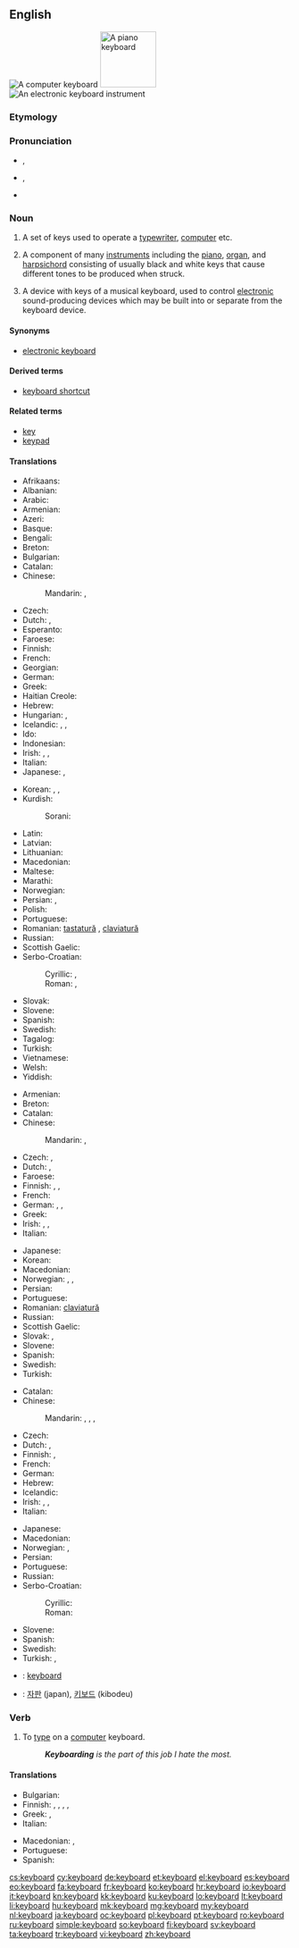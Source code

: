{{also|Keyboard}}
==English==
{{wikipedia|dab=keyboard|lang=en}}
[[Image:Swedish keyboard 20050614.jpg|thumb|A computer keyboard]]
[[Image:Player piano keyboard.jpg|thumb|100px|A piano keyboard]]
[[Image:YamahaKeyboard.jpg|thumb|An electronic keyboard instrument]]

===Etymology===
{{compound|key|board}}

===Pronunciation===
* {{a|US}} {{IPA|/ˈkibɔ˞d/}}, {{X-SAMPA|/"kibOrd/}}
* {{a|UK|Australia}} {{IPA|/ˈkiːbɔːd/}}, {{X-SAMPA|/"kibO:d/}}
* {{audio|En-us-keyboard.ogg|Audio (US)}}

===Noun===
{{en-noun}}

# A set of keys used to operate a [[typewriter]], [[computer]] etc.
# {{music}} A component of many [[instruments]] including the [[piano]], [[organ]], and [[harpsichord]] consisting of usually black and white keys that cause different tones to be produced when struck.
# {{music}} A device with keys of a musical keyboard, used to control [[electronic]] sound-producing devices which may be built into or separate from the keyboard device.

====Synonyms====
* {{sense|electronic musical device}} [[electronic keyboard]]

====Derived terms====
* [[keyboard shortcut]]

====Related terms====
* [[key]]
* [[keypad]]

====Translations====
{{trans-top|set of keys used to operate a typewriter, computer etc.}}
* Afrikaans: {{t-|af|sleutelbord}}
* Albanian: {{t-|sq|tastierë|f}}
* Arabic: {{t-|ar|لوحة مفاتيح|f|tr=lawHa(t) mafaatiiH}}
* Armenian: {{t-|hy|ստեղնաշար|tr=steġnašar}}
* Azeri: {{t-|az|klaviatura}}
* Basque: {{t+|eu|teklatu}}
* Bengali: {{t-|bn|কীবোর্ড|sc=Beng}}
* Breton: {{t-|br|klavier|m}}
* Bulgarian: {{t+|bg|клавиатура|f|tr=klaviatúra}}
* Catalan: {{t-|ca|teclat|m}}
* Chinese:
*: Mandarin: {{t-|cmn|鍵盤|sc=Hani}}, {{t-|cmn|键盘|tr=jiànpán|sc=Hani}}
* Czech: {{t+|cs|klávesnice|f}}
* Dutch: {{t+|nl|toetsenbord|n}}, {{t+|nl|klavier|n}}
* Esperanto: {{t+|eo|klavaro}}
* Faroese: {{t-|fo|knappaborð|n}}
* Finnish: {{t+|fi|näppäimistö}}
* French: {{t+|fr|clavier|m}}
* Georgian: {{t-|ka|კლავიატურა|sc=Geor|tr=klaviatura}}
* German: {{t+|de|Tastatur|f}}
* Greek: {{t+|el|πληκτρολόγιο|n|tr=pliktrolóyio}}
* Haitian Creole: {{tø|ht|klavye}}
* Hebrew: {{t+|he|מקלדת|tr=mikledet|f}}
* Hungarian: {{t+|hu|billentyűzet}}, {{t+|hu|klaviatúra}}
* Icelandic: {{t-|is|lyklaborð|n}}, {{t-|is|hnappaborð|n}} {{qualifier|dated}}, {{t-|is|leturborð|n}} {{qualifier|dated}}
* Ido: {{t+|io|klavaro}}
* Indonesian: {{t-|id|papan ketik}}
* Irish: {{t+|ga|méarchlár|f}}, {{t-|ga|eochairchlár|m}}, {{t-|ga|luibheanchlár|m}}
* Italian: {{t+|it|tastiera|f}}
* Japanese: {{t+|ja|キーボード|tr=kībōdo}}, {{t+|ja|鍵盤|tr=kenban}}
{{trans-mid}}
* Korean: {{t+|ko|자판|tr=japan|sc=Hang}}, {{t+|ko|키보드|tr=kibodeu|sc=Hang}}, {{t-|ko|글쇠판|tr=geulsoipan|sc=Hang}}
* Kurdish:
*: Sorani: {{t|ku|پیتلێده‌ر|tr=pítléder|sc=ku-Arab}}
* Latin: {{t-|la|plectrologium|n}}
* Latvian: {{t-|lv|tastatūra}}
* Lithuanian: {{t+|lt|klaviatūra|f}}
* Macedonian: {{t-|mk|тастатура|f|tr=tastatúra}}
* Maltese: {{t-|mt|tastiera|f}}
* Marathi: {{t-|mr|कीबोर्ड|m|tr=kīborḍa|sc=Deva}}
* Norwegian: {{t+|no|tastatur|n}}
* Persian: {{t+|fa|صفحه کلید|tr=safhe-kelid}}, {{t-|fa|کیبورد|tr=kibord}}
* Polish: {{t+|pl|klawiatura|f}}
* Portuguese: {{t+|pt|teclado|m}}
* Romanian: [[tastatură]] {{f}}, [[claviatură]] {{f}}
* Russian: {{t+|ru|клавиатура|f|tr=klaviatúra}}
* Scottish Gaelic: {{t-|gd|meur-chlàr|m}}
* Serbo-Croatian:
*: Cyrillic: {{t-|sh|тастатура|f|sc=Cyrl}}, {{t-|sh|типковница|sc=Cyrl}}
*: Roman: {{t-|sh|tastatura|f}}, {{t-|sh|tipkovnica}}
* Slovak: {{t-|sk|klávesnica|f}}
* Slovene: {{t+|sl|tipkovnica|f}}
* Spanish: {{t+|es|teclado|m}}
* Swedish: {{t+|sv|tangentbord|n}}
* Tagalog: {{t+|tl|tipaan}}
* Turkish: {{t+|tr|klavye}}
* Vietnamese: {{t-|vi|bàn phím}}
* Welsh: {{t+|cy|allweddell|f}}
* Yiddish: {{t-|yi|קלאַוויאַטור|f|tr=klavyatur|sc=Hebr}}
{{trans-bottom}}

{{trans-top|component of many instruments}}
* Armenian: {{t-|hy|ստեղնաշար|tr=steġnašar}}
* Breton: {{t-|br|klavier|m}}
* Catalan: {{t-|ca|teclat|m}}
* Chinese:
*: Mandarin: {{t-|cmn|鍵盤|sc=Hani}}, {{t-|cmn|键盘|tr=jiànpán|sc=Hani}}
* Czech: {{t+|cs|klávesnice|f}}, {{t-|cs|klaviatura|f}}
* Dutch: {{t+|nl|klavier|n}}, {{t+|nl|keyboard|n}}
* Faroese: {{t-|fo|knappaborð|n}}
* Finnish: {{t+|fi|koskettimisto}}, {{t-|fi|koskettimet}}, {{t+|fi|sormio}}
* French: {{t+|fr|clavier|m}}
* German: {{t+|de|Tastatur|f}}, {{t+|de|Klaviatur|f}}, {{t+|de|Manual|n}}
* Greek: {{t+|el|κλαβιέ|n|tr=klavie}}
* Irish: {{t-|ga|eochairchlár|m}}, {{t-|ga|luibheanchlár|m}}, {{t+|ga|méarchlár|m}}
* Italian: {{t+|it|tastiera|f}}
{{trans-mid}}
* Japanese: {{t+|ja|鍵盤|tr=kenban}}
* Korean: {{t+|ko|건반|tr=geonban|sc=Hang}}
* Macedonian: {{t-|mk|клавијатура|f|tr=klavijatúra}}
* Norwegian: {{t-|no|klaviatur|n}}, {{t+|no|tastatur|n}},
* Persian: {{t+|fa|صفحه کلید|tr=safhe-kelid}}
* Portuguese: {{t+|pt|teclado|m}}
* Romanian: [[claviatură]] {{f}}
* Russian: {{t+|ru|клавиатура|f|tr=klaviatúra}}
* Scottish Gaelic: {{t-|gd|meur-chlàr|m}}
* Slovak: {{t-|sk|klávesnica|f}}, {{t-|sk|klaviatúra|f}}
* Slovene: {{t-|sl|klaviatura|f}}
* Spanish: {{t+|es|teclado|m}}
* Swedish: {{t-|sv|klaviatur|n}}
* Turkish: {{t+|tr|klavye}}
{{trans-bottom}}

{{trans-top|electronic device with keys of a musical keyboard}}
* Catalan: {{t-|ca|teclat|m}}
* Chinese:
*: Mandarin: {{t-|cmn|電子琴|sc=Hani}}, {{t-|cmn|电子琴|tr=diànzĭqín|sc=Hani}}, {{t-|cmn|鍵盤|sc=Hani}}, {{t-|cmn|键盘|tr=jiànpán|sc=Hani}}
* Czech: {{t-|cs|klávesy|f|p}}
* Dutch: {{t+|nl|klavier|n}}, {{t+|nl|keyboard|n}}
* Finnish: {{t+|fi|koskettimisto}}, {{t-|fi|koskettimet}}
* French: {{t-|fr|clavier électronique}}
* German: {{t+|de|Keyboard|n}}
* Hebrew: {{t-|he|קלידים|tr=kalidím|m|p}}
* Icelandic: {{t-|is|hljómborð|n}}
* Irish: {{t-|ga|eochairchlár|m}}, {{t-|ga|luibheanchlár|m}}, {{t+|ga|méarchlár|m}}
* Italian: {{t+|it|tastiera}}
{{trans-mid}}
* Japanese: {{t+|ja|キーボード|tr=kībōdo}}
* Macedonian: {{t-|mk|синтисајзер|m|tr=sintisájzer}}
* Norwegian: {{t-|no|elektronisk orgel|n}}, {{t-|no|keyboard|n}}
* Persian: {{t-|fa|کیبورد|tr=kibord}}
* Portuguese: {{t+|pt|teclado|m}}
* Russian: {{t+|ru|клавиатура|f|tr=klaviatúra}}
* Serbo-Croatian:
*: Cyrillic: {{t-|sh|електрични клавир|m|sc=Cyrl}}
*: Roman: {{t-|sh|električni klavir|m}}
* Slovene: {{t-|sl|klaviatura|f}}
* Spanish: {{t+|es|teclado|m}}
* Swedish: {{t+|sv|keyboard|n}}
* Turkish: {{t+|tr|klavye}}, {{t+|tr|klavye}}
{{trans-bottom}}

{{checktrans-top}}

* {{ttbc|id}}: [[keyboard#Indonesian|keyboard]]
{{trans-mid}}
* {{ttbc|ko}}: [[자판]] (japan), [[키보드]] (kibodeu)
{{trans-bottom}}

===Verb===
{{en-verb}}

# {{intransitive}} To [[type]] on a [[computer]] keyboard.
#: '' '''Keyboarding''' is the part of this job I hate the most.''

====Translations====
{{trans-top|to type in}}
* Bulgarian: {{t+|bg|набирам|tr=nabíram}}
* Finnish: {{t+|fi|kirjoittaa}}, {{t-|fi|naputella}}, {{t+|fi|naputtaa}}, {{t-|fi|näpytellä}}, {{t+|fi|näppäillä}}
* Greek: {{t-|el|πληκτρογραφώ|tr=pliktrografó}}, {{t+|el|πληκτρολογώ|tr=pliktrologó}}
* Italian: {{t+|it|digitare}}
{{trans-mid}}
* Macedonian: {{t-|mk|чука|tr=čúka}}, {{t-|mk|типка|tr=típka}}
* Portuguese: {{t+|pt|teclar}}
* Spanish: {{t+|es|teclear}}
{{trans-bottom}}

[[cs:keyboard]]
[[cy:keyboard]]
[[de:keyboard]]
[[et:keyboard]]
[[el:keyboard]]
[[es:keyboard]]
[[eo:keyboard]]
[[fa:keyboard]]
[[fr:keyboard]]
[[ko:keyboard]]
[[hr:keyboard]]
[[io:keyboard]]
[[it:keyboard]]
[[kn:keyboard]]
[[kk:keyboard]]
[[ku:keyboard]]
[[lo:keyboard]]
[[lt:keyboard]]
[[li:keyboard]]
[[hu:keyboard]]
[[mk:keyboard]]
[[mg:keyboard]]
[[my:keyboard]]
[[nl:keyboard]]
[[ja:keyboard]]
[[oc:keyboard]]
[[pl:keyboard]]
[[pt:keyboard]]
[[ro:keyboard]]
[[ru:keyboard]]
[[simple:keyboard]]
[[so:keyboard]]
[[fi:keyboard]]
[[sv:keyboard]]
[[ta:keyboard]]
[[tr:keyboard]]
[[vi:keyboard]]
[[zh:keyboard]]